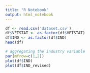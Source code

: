 ```yaml
---
title: "R Notebook"
output: html_notebook
---
```



```r
df <- read.csv('dataset.csv')
df$VETSTAT <- as.factor(df$VETSTAT)
df$IND <- as.factor(df$IND)
head(df)
```

```r
# aggregating the industry variable
par(mfrow=c(1,2))
plot(df$IND)
plot(df$IND_revised)
```
```r

```

